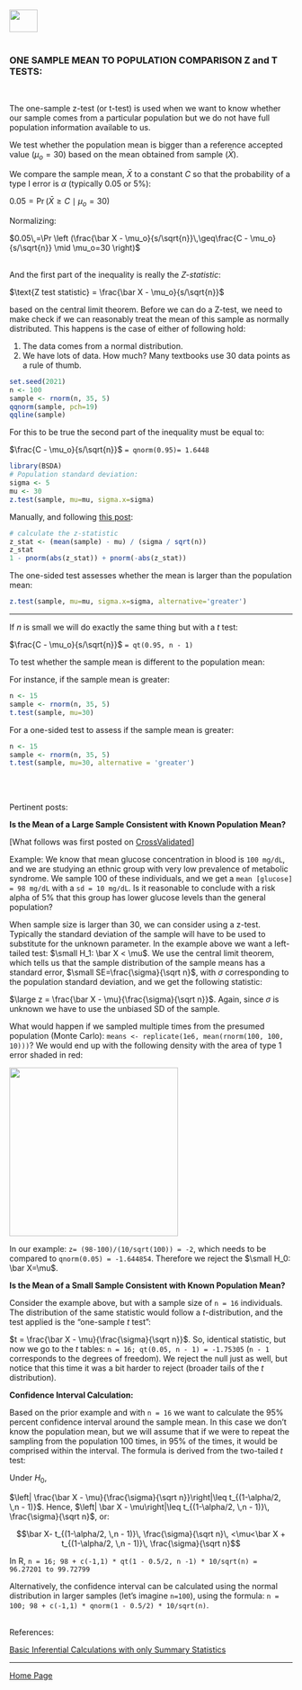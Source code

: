 <br>
<a href="http://rinterested.github.io/statistics/index.html">
<img HEIGHT="40" WIDTH="50" src="https://cloud.githubusercontent.com/assets/9312897/10556783/a27a26fa-745c-11e5-9b1a-2d5bd737387a.PNG"></a>
<br><br>

### ONE SAMPLE MEAN TO POPULATION COMPARISON Z and T TESTS:
<br>

The one-sample z-test (or t-test) is used when we want to know whether our sample comes from a particular population but we do not have full population information available to us.

We test whether the population mean is bigger than a reference accepted value ($\mu_o=30$) based on the mean obtained from sample $(\bar X)$.

We compare the sample mean, $\bar X$ to a constant $C$ so that the probability of a type I error is $\alpha$ (typically $0.05$ or $5\%$):


$0.05 = \Pr\left (\bar X \geq C  \mid \mu_o =30 \right)$

Normalizing:

$0.05\,=\Pr \left (\frac{\bar X - \mu_o}{s/\sqrt{n}}\,\geq\frac{C - \mu_o}{s/\sqrt{n}} \mid \mu_o=30 \right)$
<br><br>

And the first part of the inequality is really the *Z-statistic*:

$\text{Z test statistic} = \frac{\bar X - \mu_o}{s/\sqrt{n}}$

based on the central limit theorem. Before we can do a Z-test, we need to make check if we can reasonably treat the mean of this sample as normally distributed. This happens is the case of either of following hold:

1. The data comes from a normal distribution.
2. We have lots of data. How much? Many textbooks use $30$ data points as a rule of thumb.

```r
set.seed(2021)
n <- 100
sample <- rnorm(n, 35, 5)
qqnorm(sample, pch=19)
qqline(sample)
```

For this to be true the second part of the inequality must be equal to:

$\frac{C - \mu_o}{s/\sqrt{n}}$ `= qnorm(0.95)= 1.6448`

```r
library(BSDA)
# Population standard deviation:
sigma <- 5
mu <- 30
z.test(sample, mu=mu, sigma.x=sigma)
```

Manually, and following [this post](https://cran.r-project.org/web/packages/distributions3/vignettes/one-sample-z-test.html):

```r
# calculate the z-statistic
z_stat <- (mean(sample) - mu) / (sigma / sqrt(n))
z_stat
1 - pnorm(abs(z_stat)) + pnorm(-abs(z_stat))
```

The one-sided test assesses whether the mean is larger than the population mean:

```r
z.test(sample, mu=mu, sigma.x=sigma, alternative='greater')
```

---

If $n$ is small we will do exactly the same thing but with a $t$ test:

$\frac{C - \mu_o}{s/\sqrt{n}}$ `= qt(0.95, n - 1)`

To test whether the sample mean is different to the population mean:

For instance, if the sample mean is greater:

```r
n <- 15
sample <- rnorm(n, 35, 5)
t.test(sample, mu=30)
```

For a one-sided test to assess if the sample mean is greater:

```r
n <- 15
sample <- rnorm(n, 35, 5)
t.test(sample, mu=30, alternative = 'greater')
```



<br><br>

Pertinent posts:

**Is the Mean of a Large Sample Consistent with Known Population Mean?**

[What follows was first posted on [CrossValidated](http://stats.stackexchange.com/a/175142/67822)]

Example: We know that mean glucose concentration in blood is `100 mg/dL`, and we are studying an ethnic group with very low prevalence of metabolic syndrome. We sample 100 of these individuals, and we get a `mean [glucose] = 98 mg/dL` with a `sd = 10 mg/dL`. Is it reasonable to conclude with a risk alpha of 5% that this group has lower glucose levels than the general population?

When sample size is larger than 30, we can consider using a z-test. Typically the standard deviation of the sample will have to be used to substitute for the unknown parameter. In the example above we want a left-tailed test: $\small H_1: \bar X < \mu$. We use the central limit theorem, which tells us that the sample distribution of the sample means has a standard error, $\small SE=\frac{\sigma}{\sqrt n}$, with $\sigma$ corresponding to the population standard deviation, and we get the following statistic:

$\large z = \frac{\bar X - \mu}{\frac{\sigma}{\sqrt n}}$. Again, since $\sigma$ is unknown we have to use the unbiased SD of the sample.

What would happen if we sampled multiple times from the presumed population (Monte Carlo): `means <- replicate(1e6, mean(rnorm(100, 100, 10)))`? We would end up with the following density with the area of type 1 error shaded in red:


 <img src="https://cloud.githubusercontent.com/assets/9312897/10556675/1013cc70-7458-11e5-9744-edce1c20ba3a.png" width="300" height="300">


In our example: `z= (98-100)/(10/sqrt(100)) = -2`, which needs to be compared to `qnorm(0.05) = -1.644854`. Therefore we reject the $\small H_0: \bar X=\mu$.

**Is the Mean of a Small Sample Consistent with Known Population Mean?**

Consider the example above, but with a sample size of `n = 16` individuals. The distribution of the same statistic would follow a $t$-distribution, and the test applied is the "one-sample $t$ test":

$t = \frac{\bar X - \mu}{\frac{\sigma}{\sqrt n}}$. So, identical statistic, but now we go to the $t$ tables: `n = 16; qt(0.05, n - 1) = -1.75305` (`n - 1` corresponds to the degrees of freedom). We reject the null just as well, but notice that this time it was a bit harder to reject (broader tails of the $t$ distribution).

**Confidence Interval Calculation:**

Based on the prior example and with `n = 16` we want to calculate the 95% percent confidence interval around the sample mean. In this case we don't know the population mean, but we will assume that if we were to repeat the sampling from the population 100 times, in 95% of the times, it would be comprised within the interval. The formula is derived from the two-tailed $t$ test:

Under $H_0$,

$\left| \frac{\bar X - \mu}{\frac{\sigma}{\sqrt n}}\right|\leq t_{(1-\alpha/2, \,n - 1)}$. Hence, $\left| \bar X - \mu\right|\leq t_{(1-\alpha/2, \,n - 1)}\, \frac{\sigma}{\sqrt n}$, or:

$$\bar X- t_{(1-\alpha/2, \,n - 1)}\, \frac{\sigma}{\sqrt n}\, <\mu<\bar X + t_{(1-\alpha/2, \,n - 1)}\, \frac{\sigma}{\sqrt n}$$

In R, `n = 16; 98 + c(-1,1) * qt(1 - 0.5/2, n -1) * 10/sqrt(n) = 96.27201 to 99.72799`

Alternatively, the confidence interval can be calculated using the normal distribution in larger samples (let's imagine `n=100`), using the formula: `n = 100; 98 + c(-1,1) * qnorm(1 - 0.5/2) * 10/sqrt(n)`.



<br>
References:

<a href="https://stats.stackexchange.com/questions/175141/basic-inferential-calculations-with-only-summary-statistics-available/175142#175142">Basic Inferential Calculations with only Summary Statistics</a>


  [1]: https://en.wikipedia.org/wiki/Pooled_variance
  [2]: http://stats.stackexchange.com/a/175392/67822


---

<a href="http://rinterested.github.io/statistics/index.html">Home Page</a>
